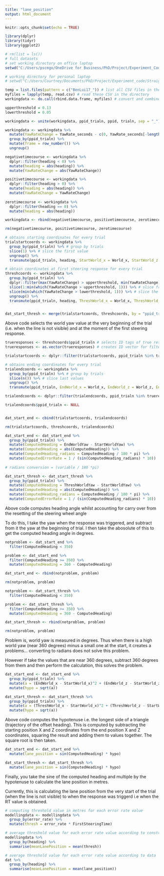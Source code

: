 ```yaml
---
title: "lane_position"
output: html_document
---
```


```r
knitr::opts_chunk$set(echo = TRUE)
```

```r

library(dplyr)
library(tidyr)
library(ggplot2)

```

```r
# rm(list = ls()) 
# full datasets
# set working directory on office laptop
setwd("C:/Users/pscmgo/OneDrive for Business/PhD/Project/Experiment_Code/Straights/Full_Data") 

# working directory for personal laptop
# setwd("C:/Users/Courtney/Documents/PhD/Project/Experiment_code/Straights/Full_Data")

temp = list.files(pattern = c("BenLui17_")) # list all CSV files in the directory
myfiles = lapply(temp, read.csv) # read these CSV in the directory
workingdata <- do.call(rbind.data.frame, myfiles) # convert and combine the CSV files into dataframe

```

```r

upperthreshold = 0.13
lowerthreshold = 0.05

workingdata <- unite(workingdata, ppid_trialn, ppid, trialn, sep = "_") # create unique ppid_trialn ID

workingdata <- workingdata %>%
  mutate(YawRateChange = YawRate_seconds - c(0, YawRate_seconds[-length(YawRate_seconds)])) %>% # difference in yaw rate
  group_by(ppid_trialn) %>%
  mutate(frame = row_number()) %>%
  ungroup()

```

```r

negativetimecourse <- workingdata %>%
  dplyr::filter(heading < 0) %>%
  mutate(heading = abs(heading)) %>%
  mutate(YawRateChange = abs(YawRateChange))

positivetimecourse <- workingdata %>%
  dplyr::filter(heading > 0) %>%
  mutate(heading = abs(heading)) %>%
  mutate(YawRateChange = YawRateChange)
  
zerotimecourse <- workingdata %>%
  dplyr::filter(heading == 0) %>%
  mutate(heading = abs(heading)) 

workingdata <- rbind(negativetimecourse, positivetimecourse, zerotimecourse)

rm(negativetimecourse, positivetimecourse, zerotimecourse)


```


```r

# obtains starting coordinates for every trial
trialstartcoords <- workingdata %>%
  group_by(ppid_trialn) %>% # group by trials
  slice(1) %>% # slice the first value
  ungroup() %>%
  transmute(ppid_trialn, heading, StartWorld_x = World_x, StartWorld_z = World_z, StartWorldYaw = WorldYaw) # save values

# obtain coordinates at first steering response for every trial 
threshcoords <- workingdata %>%
  group_by(ppid_trialn) %>%
  dplyr::filter(max(YawRateChange) > upperthreshold, min(YawRateChange) < lowerthreshold) %>% # filter lowest yaw rate change smaller than the lower theshold, # filter largest yaw rate change greater than the upper threshold
  slice(1:min(which(YawRateChange > upperthreshold, 1))) %>% # slice from the first yaw value, to the first yaw value above the upper thrshold
  slice(min(which(YawRateChange > lowerthreshold, 1))) %>% # slice the row at the minimum yaw rate above the lower threshold to get start of the response
  ungroup() %>%
  transmute(ppid_trialn, heading, ThreshWorld_x = World_x, ThreshWorld_z = World_z, ThreshWorldYaw = WorldYaw, ThreshYawRateChange = YawRateChange)


dat_start_thresh <- merge(trialstartcoords, threshcoords, by = "ppid_trialn")

```

Above code selects the world yaw value at the very beginning of the trial (i.e. when the line is not visible) and at the moment of the first steering response.

```r

trueresponses <- threshcoords$ppid_trialn # selects ID tags of true responses
trueresponses <- as.vector(trueresponses) # creates ID vector for filtering 

trialstartcoords <- dplyr::filter(trialstartcoords, ppid_trialn %in% trueresponses)

# obtains ending coordinates for every trial
trialendcoords <- workingdata %>%
  group_by(ppid_trialn) %>% # group by trials
  slice(n()) %>% # slice last values
  ungroup() %>%
  transmute(ppid_trialn, EndWorld_x = World_x, EndWorld_z = World_z, EndWorldYaw = WorldYaw) # save values

trialendcoords <- dplyr::filter(trialendcoords, ppid_trialn %in% trueresponses)

trialendcoords$ppid_trialn <- NULL


dat_start_end <- cbind(trialstartcoords, trialendcoords)

rm(trialstartcoords, threshcoords, trialendcoords)

```


```r


dat_start_end <- dat_start_end %>%
  group_by(ppid_trialn) %>%
  mutate(ComputedHeading = EndWorldYaw - StartWorldYaw) %>%
  mutate(ComputedHeading = abs(ComputedHeading)) %>%
  mutate(ComputedHeading_radians = ComputedHeading / 180 * pi) %>%
  mutate(ComputedErrorRate = 1 / (sin(ComputedHeading_radians) * 10))
  
# radians conversion = (variable / 180 *pi)

dat_start_thresh <- dat_start_thresh %>%
  group_by(ppid_trialn) %>%
  mutate(ComputedHeading = ThreshWorldYaw - StartWorldYaw) %>%
  mutate(ComputedHeading = abs(ComputedHeading)) %>%
  mutate(ComputedHeading_radians = ComputedHeading / 180 * pi) %>%
  mutate(ComputedErrorRate = 1 / (sin(ComputedHeading_radians) * 10))


```

Above code computes heading angle whilst accounting for carry over from the resetting of the steering wheel angle

To do this, I take the yaw when the response was triggered, and subtract from it the yaw at the beginning of trial. I then take the abosolute of this to get the computed heading angle in degrees.

```r

notproblem <- dat_start_end %>%
  filter(ComputedHeading < 350)

problem <- dat_start_end %>%
  filter(ComputedHeading >= 350) %>%
  mutate(ComputedHeading = 360 - ComputedHeading)

dat_start_end <- rbind(notproblem, problem)

rm(notproblem, problem)

notproblem <- dat_start_thresh %>%
  filter(ComputedHeading < 350)

problem <- dat_start_thresh %>%
  filter(ComputedHeading >= 350) %>%
  mutate(ComputedHeading = 360 - ComputedHeading)

dat_start_thresh <- rbind(notproblem, problem)

rm(notproblem, problem)

```

Problem is, world yaw is measured in degrees. Thus when there is a high world yaw (near 360 degrees) minus a small one at the start, it creates a problems... converting to radians does not solve this problem.

However if take the values that are near 360 degrees, subtract 360 degrees from them and then perform the calculation, this solves the problem.

```r

dat_start_end <- dat_start_end %>%
  group_by(ppid_trialn) %>%
  mutate(a = (EndWorld_x - StartWorld_x)^2 + (EndWorld_z - StartWorld_z)^2) %>%
  mutate(hypo = sqrt(a))

dat_start_thresh <- dat_start_thresh %>%
  group_by(ppid_trialn) %>%
  mutate(a = (ThreshWorld_x - StartWorld_x)^2 + (ThreshWorld_z - StartWorld_z)^2) %>%
  mutate(hypo = sqrt(a))

```

Above code computes the hypotenuse i.e. the longest side of a triangle (trajectory of the offset heading). This is computed by subtracting the starting position X and Z coordinates from the end position X and Z coordinates, squaring the result and adding them to values together. The square root is then taken.


```r

dat_start_end <- dat_start_end %>%
  mutate(lane_position = sin(ComputedHeading) * hypo) 

dat_start_thresh <- dat_start_thresh %>%
  mutate(lane_position = sin(ComputedHeading) * hypo) 

```

Finally, you take the sine of the computed heading and multiple by the hypotenuse to calculate the lane position in metres.

Currently, this is calculating the lane position from the very start of the trial (when the line is not visible) to when the response was triggerd i.e when the RT value is obtained.

```r

# computing threshold value in metres for each error rate value
modellingdata <- modellingdata %>%
  group_by(error_rate) %>%
  mutate(thresh = error_rate * FirstSteeringTime)

# average threshold value for each error rate value according to constructed threshold model
modellingdata %>%
  group_by(heading) %>%
  summarise(meanLanePosition = mean(thresh))

# average threshold value for each error rate value according to data
dat %>%
  group_by(heading) %>%
  summarise(meanLanePosition = mean(lane_position))

```


